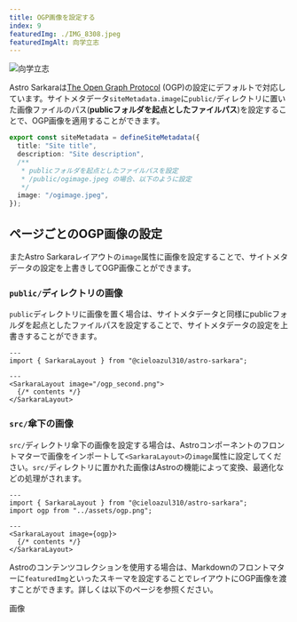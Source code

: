 ```yaml
---
title: OGP画像を設定する
index: 9
featuredImg: ./IMG_8308.jpeg
featuredImgAlt: 向学立志
---
```


![向学立志](./IMG_8308.jpeg)

Astro Sarkaraは[The Open Graph Protocol] (OGP)の設定にデフォルトで対応しています。サイトメタデータ`siteMetadata.image`に`public/`ディレクトリに置いた画像ファイルのパス(**publicフォルダを起点としたファイルパス**)を設定することで、OGP画像を適用することができます。

```ts
export const siteMetadata = defineSiteMetadata({
  title: "Site title",
  description: "Site description",
  /**
   * publicフォルダを起点としたファイルパスを設定
   * /public/ogimage.jpeg の場合、以下のように設定
   */
  image: "/ogimage.jpeg",
});
```

## ページごとのOGP画像の設定

またAstro Sarkaraレイアウトの`image`属性に画像を設定することで、サイトメタデータの設定を上書きしてOGP画像ことができます。

### `public/`ディレクトリの画像

`public`ディレクトリに画像を置く場合は、サイトメタデータと同様にpublicフォルダを起点としたファイルパスを設定することで、サイトメタデータの設定を上書きすることができます。

```astro
---
import { SarkaraLayout } from "@cieloazul310/astro-sarkara";

---
<SarkaraLayout image="/ogp_second.png">
  {/* contents */}
</SarkaraLayout>
```

### `src/`傘下の画像

`src/`ディレクトリ傘下の画像を設定する場合は、Astroコンポーネントのフロントマターで画像をインポートして`<SarkaraLayout>`の`image`属性に設定してください。`src/`ディレクトリに置かれた画像はAstroの機能によって変換、最適化などの処理がされます。

```astro
---
import { SarkaraLayout } from "@cieloazul310/astro-sarkara";
import ogp from "../assets/ogp.png";

---
<SarkaraLayout image={ogp}>
  {/* contents */}
</SarkaraLayout>
```

Astroのコンテンツコレクションを使用する場合は、Markdownのフロントマターに`featuredImg`といったスキーマを設定することでレイアウトにOGP画像を渡すことができます。詳しくは以下のページを参照ください。

<PanelLink href="https://docs.astro.build/ja/guides/images/">画像</PanelLink>

[The Open Graph Protocol]: https://ogp.me/
